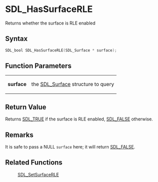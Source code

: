 = SDL_HasSurfaceRLE =

Returns whether the surface is RLE enabled 

== Syntax ==

<syntaxhighlight lang='c'>
SDL_bool SDL_HasSurfaceRLE(SDL_Surface * surface);
</syntaxhighlight>

== Function Parameters ==

{|
|'''surface'''
|the [[SDL_Surface]] structure to query
|}

== Return Value ==

Returns [[SDL_TRUE]] if the surface is RLE enabled, [[SDL_FALSE]]
otherwise.

== Remarks ==

It is safe to pass a NULL <code>surface</code> here; it will return
[[SDL_FALSE]].

== Related Functions ==

:[[SDL_SetSurfaceRLE]]



